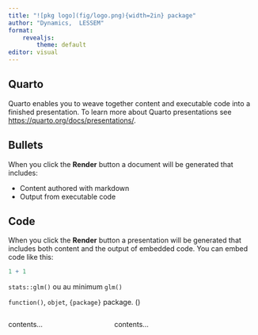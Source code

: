 ```yaml
---
title: "![pkg logo](fig/logo.png){width=2in} package"
author: "Dynamics,  LESSEM"
format: 
    revealjs:
        theme: default
editor: visual
---
```


## Quarto

Quarto enables you to weave together content and executable code into a finished presentation. To learn more about Quarto presentations see <https://quarto.org/docs/presentations/>.

## Bullets

When you click the **Render** button a document will be generated that includes:

-   Content authored with markdown
-   Output from executable code



## Code

When you click the **Render** button a presentation will be generated that includes both content and the output of embedded code. You can embed code like this:

```r
1 + 1
```


`stats::glm()` ou au minimum `glm()`


`function()`, `objet`, `{package}` package. ()

:::: {.columns}

::: {.column width="40%"}
contents...
:::

::: {.column width="60%"}
contents...
:::

::::
